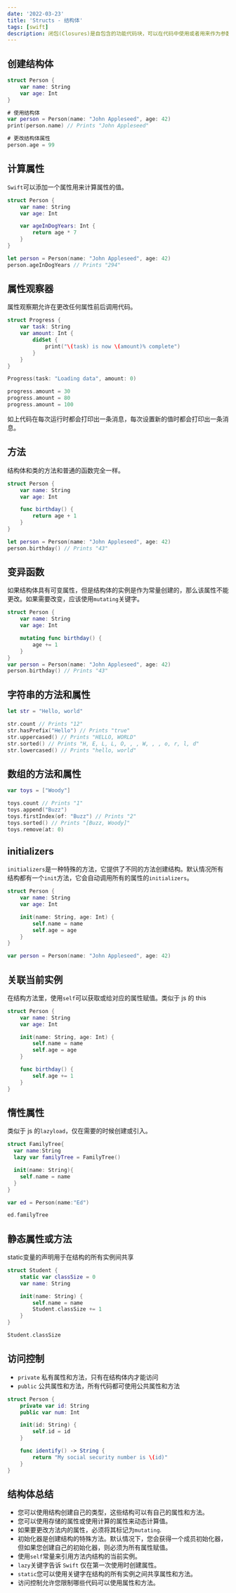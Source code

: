 ```yaml
---
date: '2022-03-23'
title: 'Structs - 结构体'
tags: [swift]
description: 闭包(Closures)是自包含的功能代码块，可以在代码中使用或者用来作为参数传值。
---
```


## 创建结构体

```swift
struct Person {
    var name: String
    var age: Int
}

# 使用结构体
var person = Person(name: "John Appleseed", age: 42)
print(person.name) // Prints "John Appleseed"

# 更改结构体属性
person.age = 99
```

## 计算属性

`Swift`可以添加一个属性用来计算属性的值。

```swift
struct Person {
    var name: String
    var age: Int

    var ageInDogYears: Int {
        return age * 7
    }
}

let person = Person(name: "John Appleseed", age: 42)
person.ageInDogYears // Prints "294"
```

## 属性观察器

属性观察期允许在更改任何属性前后调用代码。

```swift
struct Progress {
    var task: String
    var amount: Int {
        didSet {
            print("\(task) is now \(amount)% complete")
        }
    }
}

Progress(task: "Loading data", amount: 0)

progress.amount = 30
progress.amount = 80
progress.amount = 100
```

如上代码在每次运行时都会打印出一条消息，每次设置新的值时都会打印出一条消息。

## 方法

结构体和类的方法和普通的函数完全一样。

```swift
struct Person {
    var name: String
    var age: Int

    func birthday() {
        return age + 1
    }
}

let person = Person(name: "John Appleseed", age: 42)
person.birthday() // Prints "43"
```

## 变异函数

如果结构体具有可变属性，但是结构体的实例是作为常量创建的，那么该属性不能更改。如果需要改变，应该使用`mutating`关键字。

```swift
struct Person {
    var name: String
    var age: Int

    mutating func birthday() {
        age += 1
    }
}
var person = Person(name: "John Appleseed", age: 42)
person.birthday() // Prints "43"
```

## 字符串的方法和属性

```swift
let str = "Hello, world"

str.count // Prints "12"
str.hasPrefix("Hello") // Prints "true"
str.uppercased() // Prints "HELLO, WORLD"
str.sorted() // Prints "H, E, L, L, O, , , W, , , o, r, l, d"
str.lowercased() // Prints "hello, world"
```

## 数组的方法和属性

```swift
var toys = ["Woody"]

toys.count // Prints "1"
toys.append("Buzz")
toys.firstIndex(of: "Buzz") // Prints "2"
toys.sorted() // Prints "[Buzz, Woody]"
toys.remove(at: 0)
```

## initializers

`initializers`是一种特殊的方法，它提供了不同的方法创建结构。默认情况所有结构都有一个`init`方法，它会自动调用所有的属性的`initializers`。

```swift
struct Person {
    var name: String
    var age: Int

    init(name: String, age: Int) {
        self.name = name
        self.age = age
    }
}

var person = Person(name: "John Appleseed", age: 42)
```

## 关联当前实例

在结构方法里，使用`self`可以获取或给对应的属性赋值。类似于 js 的 this

```swift
struct Person {
    var name: String
    var age: Int

    init(name: String, age: Int) {
        self.name = name
        self.age = age
    }

    func birthday() {
        self.age += 1
    }
}
```

## 惰性属性

类似于 js 的`lazyload`，仅在需要的时候创建或引入。

```swift
struct FamilyTree{
  var name:String
  lazy var familyTree = FamilyTree()

  init(name: String){
    self.name = name
  }
}

var ed = Person(name:"Ed")

ed.familyTree
```

## 静态属性或方法

static变量的声明用于在结构的所有实例间共享

``` swift
struct Student {
    static var classSize = 0
    var name: String

    init(name: String) {
        self.name = name
        Student.classSize += 1
    }
}

Student.classSize
```

## 访问控制

- `private` 私有属性和方法，只有在结构体内才能访问
- `public` 公共属性和方法，所有代码都可使用公共属性和方法

``` swift
struct Person {
    private var id: String
    public var num: Int

    init(id: String) {
        self.id = id
    }

    func identify() -> String {
        return "My social security number is \(id)"
    }
}
```

## 结构体总结

- 您可以使用结构创建自己的类型，这些结构可以有自己的属性和方法。
- 您可以使用存储的属性或使用计算的属性来动态计算值。
- 如果要更改方法内的属性，必须将其标记为`mutating`.
- 初始化器是创建结构的特殊方法。默认情况下，您会获得一个成员初始化器，但如果您创建自己的初始化器，则必须为所有属性赋值。
- 使用`self`常量来引用方法内结构的当前实例。
- `lazy`关键字告诉 `Swift` 仅在第一次使用时创建属性。
- `static`您可以使用关键字在结构的所有实例之间共享属性和方法。
- 访问控制允许您限制哪些代码可以使用属性和方法。
